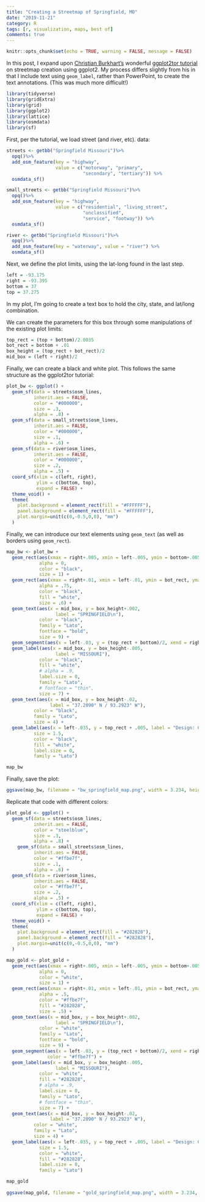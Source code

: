 ```yaml
---
title: "Creating a Streetmap of Springfield, MO"
date: "2019-11-21"
category: R
tags: [r, visualization, maps, best of]
comments: true
---
```


```r
knitr::opts_chunk$set(echo = TRUE, warning = FALSE, message = FALSE)
```

In this post, I expand upon [Christian Burkhart's](https://christianburkhart.de/) wonderful [ggplot2tor tutorial](https://ggplot2tutor.com/streetmaps/streetmaps/) on streetmap creation using ggplot2. My process differs slightly from his in that I include text using `geom_label`, rather than PowerPoint, to create the text annotations. (This was much more difficult!)

```r
library(tidyverse)
library(gridExtra)
library(grid)
library(ggplot2)
library(lattice)
library(osmdata)
library(sf)
```

First, per the tutorial, we load street (and river, etc). data:

```r
streets <- getbb("Springfield Missouri")%>%
  opq()%>%
  add_osm_feature(key = "highway", 
                  value = c("motorway", "primary", 
                            "secondary", "tertiary")) %>%
  osmdata_sf()

small_streets <- getbb("Springfield Missouri")%>%
  opq()%>%
  add_osm_feature(key = "highway", 
                  value = c("residential", "living_street",
                            "unclassified",
                            "service", "footway")) %>%
  osmdata_sf()

river <- getbb("Springfield Missouri")%>%
  opq()%>%
  add_osm_feature(key = "waterway", value = "river") %>%
  osmdata_sf()
```

Next, we define the plot limits, using the lat-long found in the last step. 

```r
left = -93.175
right = -93.395
bottom = 37
top = 37.275
```

In my plot, I'm going to create a text box to hold the city, state, and lat/long combination.

We can create the parameters for this box through some manipulations of the existing plot limits:

```r
top_rect = (top + bottom)/2.0035
bot_rect = bottom + .01
box_height = (top_rect + bot_rect)/2
mid_box = (left + right)/2
```

Finally, we can create a black and white plot. This follows the same structure as the ggplot2tor tutorial:

```r
plot_bw <- ggplot() +
  geom_sf(data = streets$osm_lines,
          inherit.aes = FALSE,
          color = "#000000",
          size = .3,
          alpha = .8) +
  geom_sf(data = small_streets$osm_lines,
          inherit.aes = FALSE,
          color = "#000000",
          size = .1,
          alpha = .6) +
  geom_sf(data = river$osm_lines,
          inherit.aes = FALSE,
          color = "#000000",
          size = .2,
          alpha = .5) +
  coord_sf(xlim = c(left, right),
           ylim = c(bottom, top),
           expand = FALSE) +
  theme_void() +
  theme(
    plot.background = element_rect(fill = "#FFFFFF"),
    panel.background = element_rect(fill = "#FFFFFF"),
    plot.margin=unit(c(0,-0.5,0,0), "mm")
  )
```

Finally, we can introduce our text elements using `geom_text` (as well as borders using `geom_rect`).

```r
map_bw <- plot_bw +
  geom_rect(aes(xmax = right+.005, xmin = left-.005, ymin = bottom+.005, ymax = top-.005),
            alpha = 0,
            color = "black",
            size = 1) +
  geom_rect(aes(xmax = right+.01, xmin = left-.01, ymin = bot_rect, ymax = top_rect), 
            alpha = .75, 
            color = "black", 
            fill = "white",
            size = .6) +
  geom_text(aes(x = mid_box, y = box_height+.002,
                  label = "SPRINGFIELD\n"), 
            color = "black",
            family = "Lato", 
            fontface = "bold",
            size = 9) +
  geom_segment(aes(x = left-.03, y = (top_rect + bottom)/2, xend = right+.03, yend = (top_rect + bottom)/2), color = "black") +
  geom_label(aes(x = mid_box, y = box_height-.005,
                  label = "MISSOURI"), 
            color = "black",
            fill = "white",
            # alpha = .9,
            label.size = 0,
            family = "Lato", 
            # fontface = "thin",
            size = 7) +
  geom_text(aes(x = mid_box, y = box_height-.02,
                label = "37.2090° N / 93.2923° W"), 
          color = "black",
          family = "Lato", 
          size = 4) +
  geom_label(aes(x = left-.035, y = top_rect + .005, label = "Design: Connor Rothschild"), 
          size = 1.5,
          color = "black",
          fill = "white",
          label.size = 0,
          family = "Lato")

map_bw
```

Finally, save the plot:

```r
ggsave(map_bw, filename = "bw_springfield_map.png", width = 3.234, height = 5.016)
```

Replicate that code with different colors:

```r
plot_gold <- ggplot() +
  geom_sf(data = streets$osm_lines,
          inherit.aes = FALSE,
          color = "steelblue",
          size = .3,
          alpha = .8) +
    geom_sf(data = small_streets$osm_lines,
          inherit.aes = FALSE,
          color = "#ffbe7f",
          size = .1,
          alpha = .6) +
  geom_sf(data = river$osm_lines,
          inherit.aes = FALSE,
          color = "#ffbe7f",
          size = .2,
          alpha = .5) +
  coord_sf(xlim = c(left, right),
           ylim = c(bottom, top),
           expand = FALSE) +
  theme_void() +
  theme(
    plot.background = element_rect(fill = "#282828"),
    panel.background = element_rect(fill = "#282828"),
    plot.margin=unit(c(0,-0.5,0,0), "mm")
  )

map_gold <- plot_gold +
  geom_rect(aes(xmax = right+.005, xmin = left-.005, ymin = bottom+.005, ymax = top-.005),
            alpha = 0,
            color = "white",
            size = 1) +
  geom_rect(aes(xmax = right+.01, xmin = left-.01, ymin = bot_rect, ymax = top_rect), 
            alpha = .5, 
            color = "#ffbe7f", 
            fill = "#282828",
            size = .5) +
  geom_text(aes(x = mid_box, y = box_height+.002,
                  label = "SPRINGFIELD\n"), 
            color = "white",
            family = "Lato", 
            fontface = "bold",
            size = 9) +
  geom_segment(aes(x = left-.03, y = (top_rect + bottom)/2, xend = right+.03, yend = (top_rect + bottom)/2), 
               color = "#ffbe7f") +
  geom_label(aes(x = mid_box, y = box_height-.005,
                  label = "MISSOURI"), 
            color = "white",
            fill = "#282828",
            # alpha = .9,
            label.size = 0,
            family = "Lato", 
            # fontface = "thin",
            size = 7) +
  geom_text(aes(x = mid_box, y = box_height-.02,
                label = "37.2090° N / 93.2923° W"), 
          color = "white",
          family = "Lato", 
          size = 4) +
  geom_label(aes(x = left-.035, y = top_rect + .005, label = "Design: Connor Rothschild"), 
            size = 1.5,
            color = "white",
            fill = "#282828",
            label.size = 0,
            family = "Lato")

map_gold
  
ggsave(map_gold, filename = "gold_springfield_map.png", width = 3.234, height = 5.016)
```